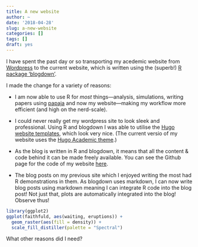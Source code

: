 ```yaml
---
title: A new website
author: ~
date: '2018-04-28'
slug: a-new-website
categories: []
tags: []
draft: yes
---
```


I have spent the past day or so transporting my acedemic website from [Wordpress](https://jimgrange.wordpress.com) to the current website, which is written using the (superb!) [R package 'blogdown'](https://bookdown.org/yihui/blogdown/).

I made the change for a variety of reasons:

* I am now able to use R for *most* things---analysis, simulations, writing papers using [papaja](https://github.com/crsh/papaja) and now my website---making my workflow more efficient (and high on the nerd-scale).

* I could never really get my wordpress site to look sleek and professional. Using R and blogdown I was able to utilise the [Hugo website templates](https://themes.gohugo.io/), which look very nice. (The current versio of my website uses the [Hugo Academic theme](https://themes.gohugo.io/academic/).) 

* As the blog is written in R and blogdown, it means that all the content & code behind it can be made freely available. You can see the Github page for the code of my website [here](https://github.com/JimGrange/website).

* The blog posts on my previous site which I enjoyed writing the most had R demonstrations in them. As blogdown uses markdown, I can now write blog posts using markdown meaning I can integrate R code into the blog post! Not just that, plots are automatically integrated into the blog! Observe thus!

```r
library(ggplot2)
ggplot(faithfuld, aes(waiting, eruptions)) +
  geom_raster(aes(fill = density)) +
  scale_fill_distiller(palette = "Spectral")
```


What other reasons did I need?
